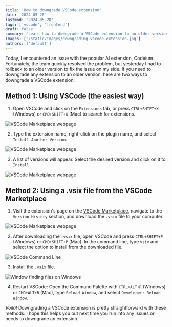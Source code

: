 ```yaml
---
title: 'How to downgrade VSCode extension'
date: '2024-05-28'
lastmod: '2024-05-28'
tags: ['vscode', 'frontend']
draft: false
summary: 'Learn how to downgrade a VSCode extension to an older version easily. This guide provides two methods to revert to a previous version.'
images: ['/static/images/downgrading-vscode-extension.jpg']
authors: ['default']
---
```


Today, I encountered an issue with the popular AI extension, Codeium. Fortunately, the team quickly resolved the problem, but yesterday I had to rollback to an older version to fix the issue on my side. If you need to downgrade any extension to an older version, here are two ways to downgrade a VSCode extension:

## Method 1: Using VSCode (the easiest way)

1. Open VSCode and click on the `Extensions` tab, or press `CTRL+SHIFT+X` (Windows) or `CMD+SHIFT+X` (Mac) to search for extensions.

![VSCode Marketplace webpage](/static/images/downgrading-vscode-extension-easy-01.jpg)

2. Type the extension name, right-click on the plugin name, and select `Install Another Version`.

![VSCode Marketplace webpage](/static/images/downgrading-vscode-extension-easy-02.jpg)

3. A list of versions will appear. Select the desired version and click on it to `Install`.

![VSCode Marketplace webpage](/static/images/downgrading-vscode-extension-easy-03.jpg)

## Method 2: Using a .vsix file from the VSCode Marketplace

1. Visit the extension's page on the [VSCode Marketplace](https://marketplace.visualstudio.com/items?itemName=codeium.codeium), navigate to the `Version History` section, and download the `.vsix` file to your computer.

![VSCode Marketplace webpage](/static/images/downgrading-vscode-extension-01.jpg)

2. After downloading the `.vsix` file, open VSCode and press `CTRL+SHIFT+P` (Windows) or `CMD+SHIFT+P` (Mac). In the command line, type `vsix` and select the option to install from the downloaded file.

![VSCode Command Line](/static/images/downgrading-vscode-extension-02.jpg)

3. Install the `.vsix` file.

![Window finding files on Windows](/static/images/downgrading-vscode-extension-03.jpg)

4. Restart VSCode: Open the Command Palette with `CTRL+ALT+R` (Windows) or `CMD+ALT+R` (Mac), type `Reload Window`, and select `Developer: Reload Window`.

*Voilà!* Downgrading a VSCode extension is pretty straightforward with these methods. I hope this helps you out next time you run into any issues or needs to downgrade an extension.
